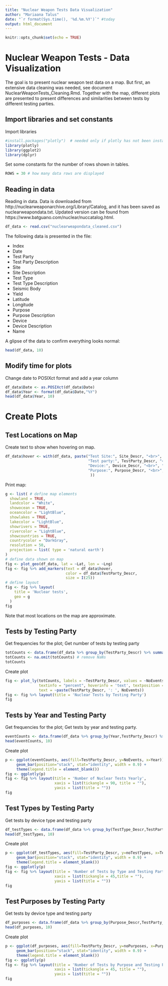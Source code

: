 ```yaml
---
title: "Nuclear Weapon Tests Data Visualization"
author: "Mariaana Talus"
date: "`r format(Sys.time(), '%d.%m.%Y')`" #today 
output: html_document 
---
```


```r
knitr::opts_chunk$set(echo = TRUE)
```
# Nuclear Weapon Tests - Data Visualization

The goal is to present nuclear weapon test data on a map. But first, an extensive data cleaning was needed, see document NuclearWeaponTests_Cleaning.Rmd. Together with the map, different plots are presented to present differences and similarities between tests by different testing parties. 

## Import libraries and set constants 

Import libraries
```r
#install.packages("plotly")  # needed only if plotly has not been installed already
library(plotly)
library(ggplot2)
library(dplyr)
```

Set some constants for the number of rows shown in tables.
```r
ROWS = 30 # how many data rows are displayed 
```

## Reading in data

Reading in data. Data is downloaded from http://nuclearweaponarchive.org/Library/Catalog, and it has been saved as nuclearweapondata.txt. Updated version can be found from https://www.batguano.com/nuclear/nuccatalog.html. 

```r
df_data <- read.csv("nuclearweapondata_cleaned.csv")
```


The following data is presented in the file: 

* Index
* Date
* Test Party
* Test Party Description
* Site
* Site Description
* Test Type
* Test Type Description
* Seismic Body
* Yield
* Latitude
* Longitude
* Purpose
* Purpose Description
* Device
* Device Description
* Name

A glipse of the data to confirm everything looks normal: 

```r
head(df_data, 10) 
```

## Modify time for plots 

Change date to POSIXct format and add a year column
```r
df_data$Date <- as.POSIXct(df_data$Date)
df_data$Year <- format(df_data$Date,"%Y")
head(df_data$Year, 10) 
```

# Create Plots

## Test Locations on Map 

Create text to show when hovering on map. 

```r
df_data$hover <- with(df_data, paste("Test Site:", Site_Descr, "<br>", "Date:", Date, '<br>', 
                                     "Test party:", TestParty_Descr, "<br>", "Name:", Name, '<br>', 
                                     "Device:", Device_Descr, "<br>", "Yield:", Yield, "<br>",
                                     "Purpose:", Purpose_Descr, "<br>", "Type:", TestType_Descr
                                      ))
```

Print map: 

```r
g <- list( # define map elements  
  showland = TRUE,
  landcolor = "White",
  showocean = TRUE,
  oceancolor = "LightBlue",
  showlakes = TRUE,
  lakecolor = "LightBlue",
  showrivers = TRUE,
  rivercolor = "LightBlue",
  showcountries = TRUE,
  countrycolor = "DarkGray",
  resolution = 50,
  projection = list( type = 'natural earth')
)
# define data shown on map 
fig <- plot_geo(df_data, lat = ~Lat, lon = ~Lng)
fig <- fig %>% add_markers(text = df_data$hover, 
                           color = df_data$TestParty_Descr,
                           size = I(25))
# define layout 
fig <- fig %>% layout(
    title = 'Nuclear tests', 
    geo = g
  )
fig
```

Note that most locations on the map are approximate.  

## Tests by Testing Party

Get frequencies for the plot;  Get number of tests by testing party 

```r
totCounts <- data.frame(df_data %>% group_by(TestParty_Descr) %>% summarise(NoEvents = n()))
totCounts <- na.omit(totCounts) # remove NaNs
totCounts
```

Create plot

```r
fig <- plot_ly(totCounts, labels = ~TestParty_Descr, values = ~NoEvents, type = 'pie', 
               textinfo = "percent", hoverinfo = 'text', textposition = 'inside', 
               text = ~paste(TestParty_Descr, ': ', NoEvents))
fig <- fig %>% layout(title = 'Nuclear Tests by Testing Party')
fig
```

## Tests by Year and Testing Party

Get frequencies for the plot; Get tests by year and testing party. 

```r
eventCounts <- data.frame(df_data %>% group_by(Year,TestParty_Descr) %>% summarise(NoEvents = n()))
head(eventCounts, 10)
```

Create plot

```r
p <- ggplot(eventCounts, aes(fill=TestParty_Descr, y=NoEvents, x=Year)) + 
     geom_bar(position="stack", stat="identity", width = 0.9) + 
     theme(legend.title = element_blank())
fig <- ggplotly(p)
fig <- fig %>% layout(title = 'Number of Nuclear Tests Yearly',
                      xaxis = list(tickangle = 90, title = ""),
                      yaxis = list(title = ""))
fig
```

## Test Types by Testing Party

Get tests by device type and testing party  
```r
df_testTypes <- data.frame(df_data %>% group_by(TestType_Descr,TestParty_Descr) %>% summarise(noTestTypes = n()))
head(df_testTypes, 10)
```

Create plot 

```r
p <- ggplot(df_testTypes, aes(fill=TestParty_Descr, y=noTestTypes, x=TestType_Descr)) + 
     geom_bar(position="stack", stat="identity", width = 0.9) +
     theme(legend.title = element_blank())
fig <- ggplotly(p)
fig <- fig %>% layout(title = 'Number of Tests by Type and Testing Party',
                      xaxis = list(tickangle = 45,title = ""),  
                      yaxis = list(title = ""))
fig
```

## Test Purposes by Testing Party

Get tests by device type and testing party  
```r
df_purposes <- data.frame(df_data %>% group_by(Purpose_Descr,TestParty_Descr) %>% summarise(noPurposes = n()))
head(df_purposes, 10)
```

Create plot 

```r
p <- ggplot(df_purposes, aes(fill=TestParty_Descr, y=noPurposes, x=Purpose_Descr)) + 
     geom_bar(position="stack", stat="identity", width = 0.9) +
     theme(legend.title = element_blank())
fig <- ggplotly(p)
fig <- fig %>% layout(title = 'Number of Tests by Purpose and Testing Party',
                      xaxis = list(tickangle = 45, title = ""),
                      yaxis = list(title = ""))
fig
```
